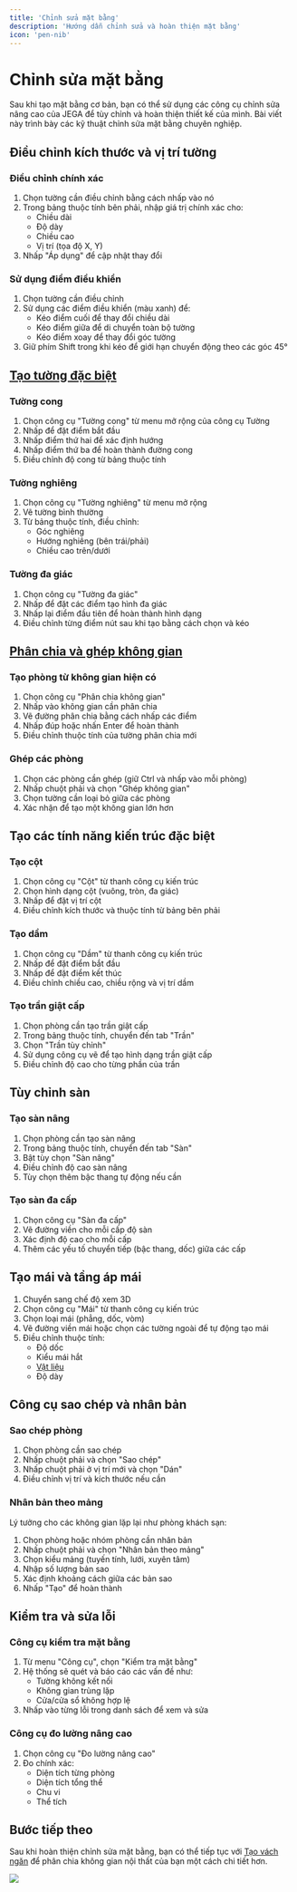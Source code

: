 ```yaml
---
title: 'Chỉnh sửa mặt bằng'
description: 'Hướng dẫn chỉnh sửa và hoàn thiện mặt bằng'
icon: 'pen-nib'
---
```


# Chỉnh sửa mặt bằng

Sau khi tạo mặt bằng cơ bản, bạn có thể sử dụng các công cụ chỉnh sửa nâng cao của JEGA để tùy chỉnh và hoàn thiện thiết kế của mình. Bài viết này trình bày các kỹ thuật chỉnh sửa mặt bằng chuyên nghiệp.

## Điều chỉnh kích thước và vị trí tường

### Điều chỉnh chính xác

1. Chọn tường cần điều chỉnh bằng cách nhấp vào nó
2. Trong bảng thuộc tính bên phải, nhập giá trị chính xác cho:
   - Chiều dài
   - Độ dày
   - Chiều cao
   - Vị trí (tọa độ X, Y)
3. Nhấp "Áp dụng" để cập nhật thay đổi

### Sử dụng điểm điều khiển

1. Chọn tường cần điều chỉnh
2. Sử dụng các điểm điều khiển (màu xanh) để:
   - Kéo điểm cuối để thay đổi chiều dài
   - Kéo điểm giữa để di chuyển toàn bộ tường
   - Kéo điểm xoay để thay đổi góc tường
3. Giữ phím Shift trong khi kéo để giới hạn chuyển động theo các góc 45°

## [Tạo tường đặc biệt](/trung-tam-huong-dan/thiet-ke-xay-dung/tao-vach-ngan)

### Tường cong

1. Chọn công cụ "Tường cong" từ menu mở rộng của công cụ Tường
2. Nhấp để đặt điểm bắt đầu
3. Nhấp điểm thứ hai để xác định hướng
4. Nhấp điểm thứ ba để hoàn thành đường cong
5. Điều chỉnh độ cong từ bảng thuộc tính

### Tường nghiêng

1. Chọn công cụ "Tường nghiêng" từ menu mở rộng
2. Vẽ tường bình thường
3. Từ bảng thuộc tính, điều chỉnh:
   - Góc nghiêng
   - Hướng nghiêng (bên trái/phải)
   - Chiều cao trên/dưới

### Tường đa giác

1. Chọn công cụ "Tường đa giác"
2. Nhấp để đặt các điểm tạo hình đa giác
3. Nhấp lại điểm đầu tiên để hoàn thành hình dạng
4. Điều chỉnh từng điểm nút sau khi tạo bằng cách chọn và kéo

## [Phân chia và ghép không gian](/trung-tam-huong-dan/thiet-ke-xay-dung/tao-vach-ngan)

### Tạo phòng từ không gian hiện có

1. Chọn công cụ "Phân chia không gian"
2. Nhấp vào không gian cần phân chia
3. Vẽ đường phân chia bằng cách nhấp các điểm
4. Nhấp đúp hoặc nhấn Enter để hoàn thành
5. Điều chỉnh thuộc tính của tường phân chia mới

### Ghép các phòng

1. Chọn các phòng cần ghép (giữ Ctrl và nhấp vào mỗi phòng)
2. Nhấp chuột phải và chọn "Ghép không gian"
3. Chọn tường cần loại bỏ giữa các phòng
4. Xác nhận để tạo một không gian lớn hơn

## Tạo các tính năng kiến trúc đặc biệt

### Tạo cột

1. Chọn công cụ "Cột" từ thanh công cụ kiến trúc
2. Chọn hình dạng cột (vuông, tròn, đa giác)
3. Nhấp để đặt vị trí cột
4. Điều chỉnh kích thước và thuộc tính từ bảng bên phải

### Tạo dầm

1. Chọn công cụ "Dầm" từ thanh công cụ kiến trúc
2. Nhấp để đặt điểm bắt đầu
3. Nhấp để đặt điểm kết thúc
4. Điều chỉnh chiều cao, chiều rộng và vị trí dầm

### Tạo trần giật cấp

1. Chọn phòng cần tạo trần giật cấp
2. Trong bảng thuộc tính, chuyển đến tab "Trần"
3. Chọn "Trần tùy chỉnh"
4. Sử dụng công cụ vẽ để tạo hình dạng trần giật cấp
5. Điều chỉnh độ cao cho từng phần của trần

## Tùy chỉnh sàn

### Tạo sàn nâng

1. Chọn phòng cần tạo sàn nâng
2. Trong bảng thuộc tính, chuyển đến tab "Sàn"
3. Bật tùy chọn "Sàn nâng"
4. Điều chỉnh độ cao sàn nâng
5. Tùy chọn thêm bậc thang tự động nếu cần

### Tạo sàn đa cấp

1. Chọn công cụ "Sàn đa cấp"
2. Vẽ đường viền cho mỗi cấp độ sàn
3. Xác định độ cao cho mỗi cấp
4. Thêm các yếu tố chuyển tiếp (bậc thang, dốc) giữa các cấp

## Tạo mái và tầng áp mái

1. Chuyển sang chế độ xem 3D
2. Chọn công cụ "Mái" từ thanh công cụ kiến trúc
3. Chọn loại mái (phẳng, dốc, vòm)
4. Vẽ đường viền mái hoặc chọn các tường ngoài để tự động tạo mái
5. Điều chỉnh thuộc tính:
   - Độ dốc
   - Kiểu mái hắt
   - [Vật liệu](/trung-tam-huong-dan/vat-lieu-thiet-ke)
   - Độ dày

## Công cụ sao chép và nhân bản

### Sao chép phòng

1. Chọn phòng cần sao chép
2. Nhấp chuột phải và chọn "Sao chép"
3. Nhấp chuột phải ở vị trí mới và chọn "Dán"
4. Điều chỉnh vị trí và kích thước nếu cần

### Nhân bản theo mảng

Lý tưởng cho các không gian lặp lại như phòng khách sạn:

1. Chọn phòng hoặc nhóm phòng cần nhân bản
2. Nhấp chuột phải và chọn "Nhân bản theo mảng"
3. Chọn kiểu mảng (tuyến tính, lưới, xuyên tâm)
4. Nhập số lượng bản sao
5. Xác định khoảng cách giữa các bản sao
6. Nhấp "Tạo" để hoàn thành

## Kiểm tra và sửa lỗi

### Công cụ kiểm tra mặt bằng

1. Từ menu "Công cụ", chọn "Kiểm tra mặt bằng"
2. Hệ thống sẽ quét và báo cáo các vấn đề như:
   - Tường không kết nối
   - Không gian trùng lặp
   - Cửa/cửa sổ không hợp lệ
3. Nhấp vào từng lỗi trong danh sách để xem và sửa

### Công cụ đo lường nâng cao

1. Chọn công cụ "Đo lường nâng cao"
2. Đo chính xác:
   - Diện tích từng phòng
   - Diện tích tổng thể
   - Chu vi
   - Thể tích

## Bước tiếp theo

Sau khi hoàn thiện chỉnh sửa mặt bằng, bạn có thể tiếp tục với [Tạo vách ngăn](/trung-tam-huong-dan/thiet-ke-xay-dung/tao-vach-ngan) để phân chia không gian nội thất của bạn một cách chi tiết hơn.

<img src="/images/huong-dan/chinh-sua-mat-bang.png"/>

